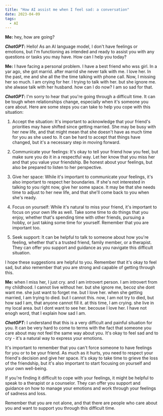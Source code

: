 ```yaml
---
title: "How AI assist me when I feel sad: a conversation"
date: 2023-04-09
tags:
  - AI
---
```


__Me:__ hey, how are going?

__*ChatGPT*:__ Hello! As an AI language model, I don't have feelings or emotions, but I'm functioning as intended and ready to assist you with any questions or tasks you may have. How can I help you today?

__Me:__ I have facing a personal problem. I have a best friend who wss girl. In a yar ago, she got marrid. after marrid she never talk with me. I love her. In the past, me and she all the the time talking with phone call. Now, I missing her so much. I am crying for her. I trying to talk with her. but she ignore me. she alwase talk with her husband. how can I do now? I am so sad for that.

__*ChatGPT*:__ I'm sorry to hear that you're going through a difficult time. It can be tough when relationships change, especially when it's someone you care about. Here are some steps you can take to help you cope with this situation:

1. Accept the situation: It's important to acknowledge that your friend's priorities may have shifted since getting married. She may be busy with her new life, and that might mean that she doesn't have as much time for you as she used to. It can be hard to accept that things have changed, but it's a necessary step in moving forward.

2. Communicate your feelings: It's okay to tell your friend how you feel, but make sure you do it in a respectful way. Let her know that you miss her and that you value your friendship. Be honest about your feelings, but also be prepared to listen to her perspective.

3. Give her space: While it's important to communicate your feelings, it's also important to respect her boundaries. If she's not interested in talking to you right now, give her some space. It may be that she needs time to adjust to her new life, and that she'll come back to you when she's ready.

4. Focus on yourself: While it's natural to miss your friend, it's important to focus on your own life as well. Take some time to do things that you enjoy, whether that's spending time with other friends, pursuing a hobby, or just taking some time for yourself. Remember that you are important too.

5. Seek support: It can be helpful to talk to someone about how you're feeling, whether that's a trusted friend, family member, or a therapist. They can offer you support and guidance as you navigate this difficult situation.

I hope these suggestions are helpful to you. Remember that it's okay to feel sad, but also remember that you are strong and capable of getting through this.

__Me:__ when I miss her, I just cry. and I am introvert person. I am introvert from my childhood. I cannot live without her. but she ignore me, becoz she dont want me. she just want to forget me. but I love her. when she getting married, I am trying to died. but I cannot this. now, I am not try to died, but how sad I am, that anyone cannot fill it. at this time, I am crying. she live in my local area. but I dont want to see her. becouse I love her. I have not enogh word, that I explain how sad I am.

__*ChatGPT*:__ I understand that this is a very difficult and painful situation for you. It can be very hard to come to terms with the fact that someone you care about may not feel the same way about you. It's okay to feel sad and to cry - it's a natural way to express your emotions.

It's important to remember that you can't force someone to have feelings for you or to be your friend. As much as it hurts, you need to respect your friend's decision and give her space. It's okay to take time to grieve the loss of the friendship, but it's also important to start focusing on yourself and your own well-being.

If you're finding it difficult to cope with your feelings, it might be helpful to speak to a therapist or a counselor. They can offer you support and guidance on how to manage your emotions and work through your feelings of sadness and loss.

Remember that you are not alone, and that there are people who care about you and want to support you through this difficult time.